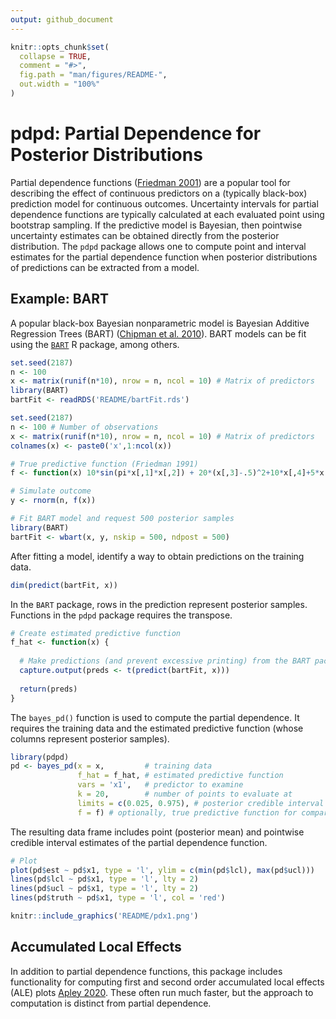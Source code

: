 ```yaml
---
output: github_document
---
```


<!-- README.md is generated from README.Rmd. Please edit that file -->

```r
knitr::opts_chunk$set(
  collapse = TRUE,
  comment = "#>",
  fig.path = "man/figures/README-",
  out.width = "100%"
)
```

# pdpd: Partial Dependence for Posterior Distributions

Partial dependence functions ([Friedman 2001](https://doi.org/10.1214/aos/1013203451)) are a popular tool for describing the effect of continuous predictors on a (typically black-box) prediction model for continuous outcomes. Uncertainty intervals for partial dependence functions are typically calculated at each evaluated point using bootstrap sampling. If the predictive model is Bayesian, then pointwise uncertainty estimates can be obtained directly from the posterior distribution. The `pdpd` package allows one to compute point and interval estimates for the partial dependence function when posterior distributions of predictions can be extracted from a model.

## Example: BART

A popular black-box Bayesian nonparametric model is Bayesian Additive Regression Trees (BART) ([Chipman et al. 2010](https://doi.org/10.1214/09-AOAS285)). BART models can be fit using the [`BART`](https://cran.r-project.org/package=BART) R package, among others.

```r
set.seed(2187)
n <- 100
x <- matrix(runif(n*10), nrow = n, ncol = 10) # Matrix of predictors
library(BART)
bartFit <- readRDS('README/bartFit.rds')
```
```r
set.seed(2187)
n <- 100 # Number of observations
x <- matrix(runif(n*10), nrow = n, ncol = 10) # Matrix of predictors
colnames(x) <- paste0('x',1:ncol(x))

# True predictive function (Friedman 1991)
f <- function(x) 10*sin(pi*x[,1]*x[,2]) + 20*(x[,3]-.5)^2+10*x[,4]+5*x[,5]

# Simulate outcome
y <- rnorm(n, f(x))

# Fit BART model and request 500 posterior samples
library(BART)
bartFit <- wbart(x, y, nskip = 500, ndpost = 500) 
```

After fitting a model, identify a way to obtain predictions on the training data.

```r
dim(predict(bartFit, x))
```

In the `BART` package, rows in the prediction represent posterior samples. Functions in the `pdpd`
package requires the transpose.

```r
# Create estimated predictive function
f_hat <- function(x) {
  
  # Make predictions (and prevent excessive printing) from the BART package
  capture.output(preds <- t(predict(bartFit, x))) 
  
  return(preds)
}
```

The `bayes_pd()` function is used to compute the partial dependence. It requires the training data and the estimated predictive function (whose columns represent posterior samples).
```r
library(pdpd)
pd <- bayes_pd(x = x,         # training data
               f_hat = f_hat, # estimated predictive function
               vars = 'x1',   # predictor to examine
               k = 20,        # number of points to evaluate at
               limits = c(0.025, 0.975), # posterior credible interval limits
               f = f) # optionally, true predictive function for comparison
```

The resulting data frame includes point (posterior mean) and pointwise credible interval estimates of the partial dependence function.
```r
# Plot
plot(pd$est ~ pd$x1, type = 'l', ylim = c(min(pd$lcl), max(pd$ucl)))
lines(pd$lcl ~ pd$x1, type = 'l', lty = 2)
lines(pd$ucl ~ pd$x1, type = 'l', lty = 2)
lines(pd$truth ~ pd$x1, type = 'l', col = 'red')
```
```r
knitr::include_graphics('README/pdx1.png')
```


## Accumulated Local Effects
In addition to partial dependence functions, this package includes functionality for computing first and second order accumulated local effects (ALE) plots [Apley 2020](https://doi.org/10.1111/rssb.12377). These often run much faster, but the approach to computation is distinct from partial dependence.
